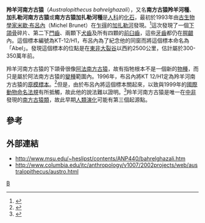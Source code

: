 {{Speciesbox
| taxon = Australopithecus bahrelghazali
| status = Fossil
| status_system = 
| extinct = 化石
| binomial_authority = [[米歇·布呂內|Brunet]] et al., 1995
}}

'''羚羊河南方古猿'''（''Australopithecus bahrelghazali''），又名'''南方古猿羚羊河種'''、'''加扎勒河南方古猿'''或'''南方古猿加扎勒河種'''是[[人科|人科]]的[[化石|化石]]，最初於1993年由[[古生物學家|古生物學家]][[米歇·布呂內|米歇·布呂內]]（Michel Brunet）在[[乍得|乍得]]的[[加扎勒河|加扎勒河]]發現。<ref name=brunet>{{Cite journal en|author=Brunet, Michel, Beauvilain, Alain, Coppens, Yves, Heintz, Emile, Moutaye, Aladji H.E., and David Pilbeam|year=1995|title=The first australopithecine 2,500 kilometres west of the Rift Valley (Chad)|journal=Nature|volume=378|pages=273-275}}</ref>這次發現了一個[[下頜骨|下頜骨]]碎片、第二下[[門齒|門齒]]、兩顆下[[犬齒|犬齒]]及所有四顆的[[前臼齒|前臼齒]]，這些[[牙齒|牙齒]]都仍在[[腭齦|腭齦]]內。這個標本編號為KT-12/H1，布呂內為了紀念他的同窗而將這個標本命名為「Abel」。發現這個標本的位點是在[[東非大裂谷|東非大裂谷]]以西約2500公里，估計屬於300-350萬年前。

羚羊河南方古猿的下頜骨很像[[阿法南方古猿|阿法南方古猿]]，故有指牠根本不是一個新的[[物種|物種]]，而只是屬於阿法南方古猿的[[變種|變種]]範圍內。1996年，布呂內將KT 12/H1定為羚羊河南方古猿的[[原模標本|原模標本]]。<ref name=brunet1996>{{Cite journal en|author=Brunet, M., A. Beauvilain, Y. Coppens, E. Heintz, A.H.E. Moutaye, and D. Pilbeam|year=1996|title=''Australopithecus bahrelghazali'', une nouvelle espece d'Hominide ancien de la region de Koro Toro (Tchad)|journal=Comptes Rendus des seances de l'Académie des Sciences|volume=322|pages=907-913}}</ref>但是，由於布呂內將這個標本關起來，以致與1999年的[[國際動物命名法規|國際動物命名法規]]有所抵觸，故此他的說法難以證明。<ref name=schwartz2005>{{cite book en|author=Schwartz, Jeffrey H., and Ian Tattersal|year=2005|title=The Human Fossil Record, vol.4: Craniodental Morphology of Early Hominids (Genra ''Australopithecus'', ''Paranthropus'', ''Orrorin'') and Overview|publisher=John Wiley and Sons|location=New Jersey}}</ref>羚羊河南方古猿是唯一在[[中部非洲|中非]]發現的[[南方古猿類|南方古猿類]]，故此早期[[人類|人類]][[演化|演化]]可能有第三個起源點。

== 參考 ==
{{reflist}}

== 外部連結 ==
* http://www.msu.edu/~heslipst/contents/ANP440/bahrelghazali.htm {{Wayback|url=http://www.msu.edu/~heslipst/contents/ANP440/bahrelghazali.htm |date=20080509154828 }}
* http://www.columbia.edu/itc/anthropology/v1007/2002projects/web/australopithecus/austro.html {{Wayback|url=http://www.columbia.edu/itc/anthropology/v1007/2002projects/web/australopithecus/austro.html |date=20071222073007 }}

{{Human Evolution}}
{{已滅絕人科}}
{{Taxonbar}}
[[Category:南方古猿|B]]